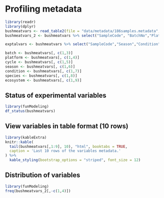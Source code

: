 # Profiling metadata

```r
library(readr)
library(dplyr)
bushmeatvars <- read_table2(file = "data/metadata/186samples.metadata", col_names = TRUE)
bushmeatvars_2 <- bushmeatvars %>% select("SampleCode", "BatchNo","Platform","Cycle","Season","Condition","Species","Ecosystem")

exptalvars <- bushmeatvars %>% select("SampleCode","Season","Condition","Species","Ecosystem")

batch <- bushmeatvars[, c(1,3)]
platform <- bushmeatvars[, c(1,4)]
cycle <- bushmeatvars[, c(1,5)]
season <- bushmeatvars[, c(1,6)]
condition <- bushmeatvars[, c(1,7)]
species <- bushmeatvars[, c(1,8)]
ecosystem <- bushmeatvars[, c(1,9)]
```

## Status of experimental variables
```r
library(funModeling)
df_status(bushmeatvars)
```

## View variables in table format (10 rows)
```r
library(kableExtra)
knitr::kable(
  tail(bushmeatvars[,1:9], 10), "html", booktabs = TRUE,
  caption = 'Last 10 rows of the variables metadata.'
) %>%
  kable_styling(bootstrap_options = "striped", font_size = 12)
```

## Distribution of variables
```r
library(funModeling)
freq(bushmeatvars_2[,-c(1,4)])
```


